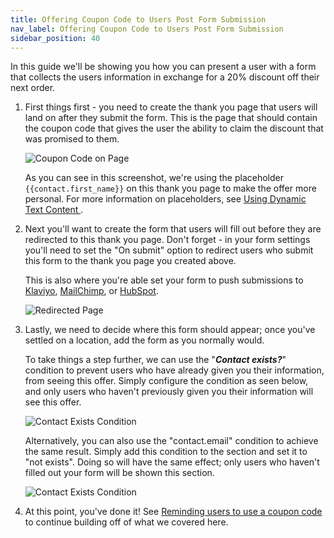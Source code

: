 ```yaml
---
title: Offering Coupon Code to Users Post Form Submission
nav_label: Offering Coupon Code to Users Post Form Submission
sidebar_position: 40
---
```


In this guide we'll be showing you how you can present a user with a form that collects the users information in
exchange for a 20% discount off their next order.

1. First things first - you need to create the thank you page that users will land on after they submit the form. This
   is the page that should contain the coupon code that gives the user the ability to claim the discount that was
   promised to them.

   ![Coupon Code on Page](/assets/studio/screely-1656450735291.png)

   As you can see in this screenshot, we're using the placeholder `{{contact.first_name}}` on this thank you page to make
   the offer more personal. For more information on placeholders, see [Using Dynamic Text Content
   ](/docs/studio/content/advanced-page-editing/Using-Dynamic-Text-Content).

2. Next you'll want to create the form that users will fill out before they are redirected to this thank you page. Don't
   forget - in your form settings you'll need to set the "On submit" option to redirect users who submit this form to
   the thank you page you created above.

   This is also where you're able set your form to push submissions
   to [Klaviyo](/docs/studio/Integrations/Klaviyo-Overview-and-Integration-Guide), [MailChimp](/docs/studio/Integrations/Integrating-Mailchimp),
   or [HubSpot](/docs/studio/Integrations/Integrating-HubSpot).

   ![Redirected Page](/assets/studio/screely-1656451010050.png)

3. Lastly, we need to decide where this form should appear; once you've settled on a location, add the form as you
   normally would.

   To take things a step further, we can use the "***Contact exists?***" condition to prevent users who have already
   given you their information, from seeing this offer. Simply configure the condition as seen below, and only users who
   haven't previously given you their information will see this offer.

   ![Contact Exists Condition](/assets/studio/screely-1656451362908.png)

   Alternatively, you can also use the "contact.email" condition to achieve the same result. Simply add this condition
   to the section and set it to "not exists". Doing so will have the same effect; only users who haven't filled out your
   form will be shown this section.

   ![Contact Exists Condition](/assets/studio/screely-1656602101360.png)

4. At this point, you've done it! See [Reminding users to use a coupon code](/docs/studio/developers/eCommerce/Reminding-users-to-use-a-coupon-code) to continue
   building off of what we covered here.
